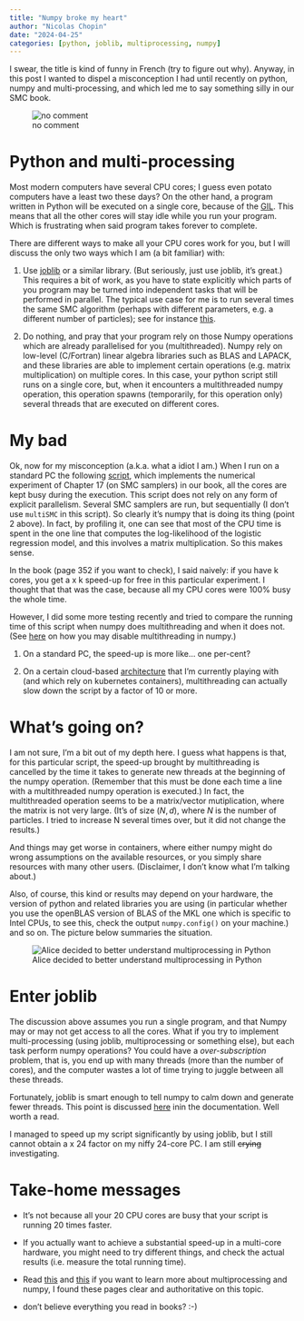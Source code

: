 ```yaml
---
title: "Numpy broke my heart"
author: "Nicolas Chopin"
date: "2024-04-25"
categories: [python, joblib, multiprocessing, numpy]
---
```


I swear, the title is kind of funny in French (try to figure out why). Anyway,
in this post I wanted to dispel a misconception I had until recently on python,
numpy and multi-processing, and which led me to say something silly in our SMC
book.

![no comment](python_broke_my_heart.jpg)

# Python and multi-processing

Most modern computers have several CPU cores; I guess even potato computers
have a least two these days? On the other hand, a program written in Python
will be  executed on a single core, because of the
[GIL](https://en.wikipedia.org/wiki/Global_interpreter_lock). This means that
all the other cores will stay idle while you run your program. Which is
frustrating when said program takes forever to complete. 

There are different ways to make all your CPU cores work for you, but I will 
discuss the only two ways which I am (a bit familiar) with:

1. Use [joblib](https://joblib.readthedocs.io) or a similar library. (But
   seriously, just use joblib, it's great.) This requires a bit of work, as you
   have to state explicitly which parts of you program may be turned into
   independent tasks that will be performed in parallel. The typical use case
   for me is to run several times the same SMC algorithm (perhaps with
   different parameters, e.g. a different number of particles); see for
   instance
   [this](https://particles-sequential-monte-carlo-in-python.readthedocs.io/en/latest/notebooks/advanced_tutorial_ssm.html#Running-many-particle-filters-in-one-go).

2. Do nothing, and pray that your program rely on those Numpy operations which
   are already parallelised for you (multithreaded). Numpy rely on low-level
   (C/Fortran) linear algebra libraries such as BLAS and LAPACK, and these
   libraries are able to implement certain operations (e.g. matrix
   multiplication) on multiple cores. In this case, your python script still
   runs on a single core, but, when it encounters a multithreaded numpy
   operation, this operation spawns (temporarily, for this operation only)
   several threads that are executed on different cores.

# My bad 

Ok, now for my misconception (a.k.a. what a idiot I am.) When I run on a
standard PC the following
[script](https://github.com/nchopin/particles/blob/master/book/smc_samplers/logistic_reg.py),
which implements the numerical experiment of Chapter 17 (on SMC samplers) in
our book, all the cores are kept busy during the execution. This script does
not rely on any form of explicit parallelism. Several SMC samplers are run, but
sequentially (I don't use `multiSMC` in this script). So clearly it's numpy
that is doing its thing (point 2 above). In fact, by profiling it, one can see
that most of the CPU time is spent in the one line that computes the
log-likelihood of the logistic regression model, and this involves a matrix
multiplication. So this makes sense. 

In the book (page 352 if you want to check), I said naively: if you have
k cores, you get a x k speed-up for free in this particular experiment. I
thought that that was the case, because all my CPU cores were 100% busy the
whole time. 

However, I did some more testing recently and tried to compare the running time
of this script when numpy does multithreading and when it does not. (See
[here](https://superfastpython.com/numpy-number-blas-threads/)
on how you may disable multithreading in numpy.)

1. On a standard PC, the speed-up is more like... one per-cent? 

2. On a certain cloud-based
   [architecture](https://github.com/InseeFrLab/onyxia) that I'm currently
   playing with (and which rely on kubernetes containers), multithreading can
   actually slow down the script by a factor of 10 or more. 

# What's going on? 

I am not sure, I'm a bit out of my depth here. I guess what happens is that,
for this particular script, the speed-up brought by multithreading is cancelled
by the time it takes to generate new threads at the beginning of the numpy
operation. (Remember that this must be done each time a line with a
multithreaded numpy operation is executed.) In fact, the multithreaded
operation seems to be a matrix/vector mutiplication, where the matrix is not
very large. (It's of size $(N, d)$, where $N$ is the number of particles. I
tried to increase N several times over, but it did not change the results.)

And things may get worse in containers, where either numpy might do wrong
assumptions on the available resources, or you simply share resources with
many other users. (Disclaimer, I don't know what I'm talking about.)

Also, of course, this kind or results may depend on your hardware, the version
of python and related libraries you are using (in particular whether you use
the openBLAS version of BLAS of the MKL one which is specific to Intel CPUs, to
see this, check the output `numpy.config()` on your machine.) and so on. The
picture below summaries the situation. 

![Alice decided to better understand multiprocessing in
Python](Alice_looking_down_cpu_cores.jpg)

# Enter joblib

The discussion above assumes you run a single program, and that Numpy may or
may not get access to all the cores. What if you try to implement
multi-processing (using joblib, multiprocessing or something else), but each
task perform numpy operations? You could have a *over-subscription* problem,
that is, you end up with many threads (more than the number of cores), and 
the computer wastes a lot of time trying to juggle between all these threads. 

Fortunately, joblib is smart enough to tell numpy to calm down and generate
fewer threads. 
This point is discussed [here](https://joblib.readthedocs.io/en/stable/parallel.html#avoiding-over-subscription-of-cpu-resources) inin the documentation. Well worth a read. 

I managed to speed up my script significantly by using joblib, but I still
cannot obtain a x 24 factor on my niffy 24-core PC. I am still ~~crying~~ investigating. 

# Take-home messages

* It's not because all your 20 CPU cores are busy that your script is running
  20 times faster. 

* If you actually want to achieve a substantial speed-up in a multi-core
  hardware, you might need to try different things, and check the actual
  results (i.e. measure the total running time). 

* Read [this](https://superfastpython.com/numpy-number-blas-threads/) and
  [this](https://superfastpython.com/numpy-blas-multiprocessing/) if you want
  to learn more about multiprocessing and numpy, I found these pages clear and
  authoritative on this topic. 

* don't believe everything you read in books? :-) 
